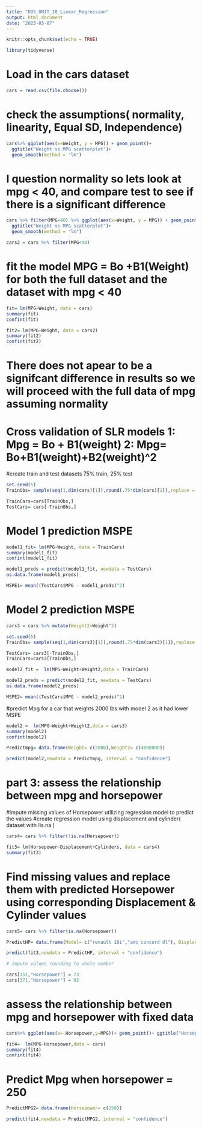 ---
title: "DDS_UNIT_10_Linear_Regression"
output: html_document
date: "2023-03-07"
---

```{r setup, include=FALSE}
knitr::opts_chunk$set(echo = TRUE)
```

```{r, warning = FALSE}
library(tidyverse)

```

# Load in the cars dataset
``` {r}
cars = read.csv(file.choose())

```
# check the assumptions( normality, linearity, Equal SD, Independence)
```{r}
cars%>% ggplot(aes(x=Weight, y = MPG)) + geom_point()+ 
  ggtitle("Weight vs MPG scatterplot")+ 
  geom_smooth(method = "lm")
```

# I question normality so lets look at mpg < 40, and compare test to see if there is a significant difference 

```{r}
cars %>% filter(MPG<40) %>% ggplot(aes(x=Weight, y = MPG)) + geom_point()+ 
  ggtitle("Weight vs MPG scatterplot")+ 
  geom_smooth(method = "lm")

cars2 = cars %>% filter(MPG<40)
```
# fit the model MPG = Bo +B1(Weight) for both the full dataset and the dataset with mpg < 40 
```{r}
fit= lm(MPG~Weight, data = cars)
summary(fit)
confint(fit)

fit2= lm(MPG~Weight, data = cars2)
summary(fit2)
confint(fit2)
```
# There does not apear to be a signifcant difference in results so we will proceed with the full data of mpg assuming normality 

# Cross validation of SLR models 1: Mpg = Bo + B1(weight) 2: Mpg= Bo+B1(weight)+B2(weight)^2

#create train and test datasets 75% train, 25% test 
```{r}
set.seed(5)
TrainObs= sample(seq(1,dim(cars)[1]),round(.75*dim(cars)[1]),replace = FALSE)

TrainCars=cars[TrainObs,]
TestCars= cars[-TrainObs,]
```
# Model 1 prediction MSPE 
```{r}
model1_fit= lm(MPG~Weight, data = TrainCars)
summary(model1_fit)
confint(model1_fit)

model1_preds = predict(model1_fit, newdata = TestCars)
as.data.frame(model1_preds)

MSPE1= mean((TestCars$MPG - model1_preds)^2)
```
# Model 2 prediction MSPE
```{r}

cars3 = cars %>% mutate(Weight2=Weight^2)

set.seed(5)
TrainObs= sample(seq(1,dim(cars3)[1]),round(.75*dim(cars3)[1]),replace = FALSE)

TestCars= cars3[-TrainObs,]
TrainCars=cars3[TrainObs,]

model2_fit =  lm(MPG~Weight+Weight2,data = TrainCars)

model2_preds = predict(model2_fit, newdata = TestCars)
as.data.frame(model2_preds)

MSPE2= mean((TestCars$MPG - model2_preds)^2)
```

#predict Mpg for a car that weights 2000 lbs with model 2 as it had lower MSPE
```{r}

model2 =  lm(MPG~Weight+Weight2,data = cars3)
summary(model2)
confint(model2)

Predictmpg= data.frame(Weight= c(2000),Weight2= c(4000000))

predict(model2,newdata = Predictmpg, interval = "confidence")
```
# part 3: assess the relationship between mpg and horsepower 

#impute missing values of Horsepower utilizing regression model to predict the values 
#create regression model using displacement and cylinder( dataset with !is.na )
```{r}
cars4= cars %>% filter(!is.na(Horsepower))

fit3= lm(Horsepower~Displacement+Cylinders, data = cars4)
summary(fit3)
```
# Find missing values and replace them with predicted Horsepower using corresponding Displacement & Cylinder values
```{r}
cars5= cars %>% filter(is.na(Horsepower))

PredictHP= data.frame(Model= c("renault 18i","amc concord dl"), Displacement = c(100,151), Cylinders = c(4,4))

predict(fit3,newdata = PredictHP, interval = "confidence")

# impute values rounding to whole number 

cars[351,"Horsepower"] = 73
cars[371,"Horsepower"] = 92
```
# assess the relationship between mpg and horsepower with fixed data
```{r}
cars%>% ggplot(aes(x= Horsepower,y=MPG))+ geom_point()+ ggtitle("Horsepower vs MPG")+ geom_smooth(method = "lm")

fit4=  lm(MPG~Horsepower,data = cars)
summary(fit4)
confint(fit4)
```
# Predict Mpg when horsepower = 250 
```{r}
PredictMPG2= data.frame(Horsepower= c(250))

predict(fit4,newdata = PredictMPG2, interval = "confidence")
```